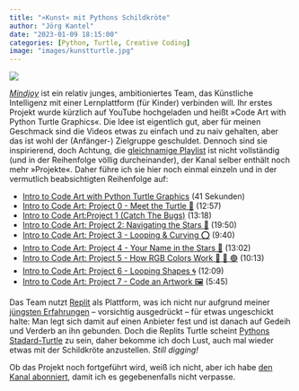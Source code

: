 ```yaml
---
title: "»Kunst« mit Pythons Schildkröte"
author: "Jörg Kantel"
date: "2023-01-09 18:15:00"
categories: [Python, Turtle, Creative Coding]
image: "images/kunstturtle.jpg"
---
```


[![](images/kunstturtle-b.jpg)](https://www.youtube.com/watch?v=_W4xlQn4yuk)

*[Mindjoy](https://www.mindjoy.com/)* ist ein relativ junges, ambitioniertes Team, das Künstliche Intelligenz mit einer Lernplattform (für Kinder) verbinden will. Ihr erstes Projekt wurde kürzlich auf YouTube hochgeladen und heißt »Code Art with Python Turtle Graphics«. Die Idee ist eigentlich gut, aber für meinen Geschmack sind die Videos etwas zu einfach und zu naiv gehalten, aber das ist wohl der (Anfänger-) Zielgruppe geschuldet. Dennoch sind sie inspirierend, doch Achtung, die [gleichnamige Playlist](https://www.youtube.com/playlist?list=PLP4KEb557GDhga08BgeYtHy1uyC9XyzUR) ist nicht vollständig (und in der Reihenfolge völlig durcheinander), der Kanal selber enthält noch mehr »Projekte«. Daher führe ich sie hier noch einmal einzeln und in der vermutlich beabsichtigten Reihenfolge auf:

- [Intro to Code Art with Python Turtle Graphics](https://www.youtube.com/watch?v=zYAsIAtTQaM) (41 Sekunden)
- [Intro to Code Art: Project 0 - Meet the Turtle 🐢](https://www.youtube.com/watch?v=8Gew1d3ZFVA) (12:57)
- [Intro to Code Art:Project 1 (Catch The Bugs)](https://www.youtube.com/watch?v=mkuEOXimYFs) (13:18)
- [Intro to Code Art: Project 2: Navigating the Stars 🧭](https://www.youtube.com/watch?v=gyZChDaq3AU) (19:50)
- [Intro to Code Art: Project 3 - Looping & Curving ⭕️](https://www.youtube.com/watch?v=wqJMJU6bReE) (9:40)
- [Intro to Code Art: Project 4 - Your Name in the Stars 🌌](https://www.youtube.com/watch?v=JyJ-YeLaolY) (13:02)
- [Intro to Code Art: Project 5 - How RGB Colors Work 🔴 🔵 🟢](https://www.youtube.com/watch?v=oRwi8KjRFx8) (10:13)
- [Intro to Code Art: Project 6 - Looping Shapes 🌀](https://www.youtube.com/watch?v=9J-QKvutwkM) (12:09) 
- [Intro to Code Art: Project 7 - Code an Artwork 🖼](https://www.youtube.com/watch?v=_W4xlQn4yuk) (5:45)

Das Team nutzt [Replit](http://cognitiones.kantel-chaos-team.de/programmierung/ides/replit.html) als Plattform, was ich nicht nur aufgrund meiner [jüngsten Erfahrungen](https://kantel.github.io/posts/20221222802_processingpy_replit/) -- vorsichtig ausgedrückt -- für etwas ungeschickt halte: Man legt sich damit auf einen Anbieter fest und ist danach auf Gedeih und Verderb an ihn gebunden. Doch die Replits Turtle scheint [Pythons Stadard-Turtle](https://docs.python.org/3/library/turtle.html) zu sein, daher bekomme ich doch Lust, auch mal wieder etwas mit der Schildkröte anzustellen. *Still digging!*

Ob das Projekt noch fortgeführt wird, weiß ich nicht, aber ich habe [den Kanal abonniert](https://www.youtube.com/@teammindjoy), damit ich es gegebenenfalls nicht verpasse.